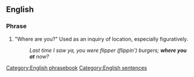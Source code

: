 ==English==

===Phrase===
{{infl|en|phrase|head=[[where]] [[you]] [[at]]}}

# {{proscribed|nonstandard|slang|set phrase}} "Where are you?" Used as an inquiry of location, especially figuratively.
#: ''Last time I saw ya, you were flipper (flippin') burgers; '''where you at''' now?''

[[Category:English phrasebook]]
[[Category:English sentences]]
